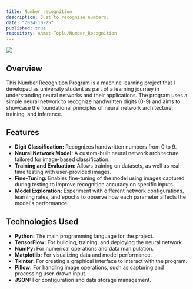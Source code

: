 ```yaml
---
title: Number recognition
description: Just to recognise numbers.
date: "2024-10-25"
published: true
repository: Ahmet-Toplu/Number_Recognition
---
```


![](/NR.png)

## Overview
This Number Recognition Program is a machine learning project that I developed as university 
student as part of a learning journey in understanding neural networks and their applications. 
The program uses a simple neural network to recognize handwritten digits (0-9) and aims to 
showcase the foundational principles of neural network architecture, training, and inference.

## Features
- **Digit Classification:** Recognizes handwritten numbers from 0 to 9.
- **Neural Network Model:** A custom-built neural network architecture tailored for image-based classification.
- **Training and Evaluation:** Allows training on datasets, as well as real-time testing with user-provided images.
- **Fine-Tuning:** Enables fine-tuning of the model using images captured during testing to improve recognition accuracy on specific inputs.
- **Model Exploration:** Experiment with different network configurations, learning rates, and epochs to observe how each parameter affects the model's performance.

## Technologies Used
- **Python:** The main programming language for the project.
- **TensorFlow:** For building, training, and deploying the neural network.
- **NumPy:** For numerical operations and data manipulation.
- **Matplotlib:** For visualizing data and model performance.
- **Tkinter:** For creating a graphical interface to interact with the program.
- **Pillow:** For handling image operations, such as capturing and processing user-drawn input.
- **JSON:** For configuration and data storage management.